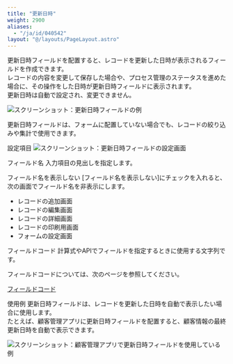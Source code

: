 ```yaml
---
title: "更新日時"
weight: 2900
aliases:
  - "/ja/id/040542"
layout: "@/layouts/PageLayout.astro"
---
```




更新日時フィールドを配置すると、レコードを更新した日時が表示されるフィールドを作成できます。  
レコードの内容を変更して保存した場合や、プロセス管理のステータスを進めた場合に、その操作をした日時が更新日時フィールドに表示されます。  
更新日時は自動で設定され、変更できません。

<Img src="/k/kintone/img-ja/updated_datetime_01.png" alt="スクリーンショット：更新日時フィールドの例" />

<Note>


更新日時フィールドは、フォームに配置していない場合でも、レコードの絞り込みや集計で使用できます。


</Note>

<Heading id="form_parts_updated_datetime_20">設定項目</Heading>
<Img src="/k/kintone/img-ja/updated_datetime_03.png" alt="スクリーンショット：更新日時フィールドの設定画面" />

<Heading level={3} id="form_parts_updated_datetime_2010">フィールド名</Heading>
入力項目の見出しを指定します。

<Heading level={3} id="form_parts_updated_datetime_2020">フィールド名を表示しない</Heading>
[フィールド名を表示しない]にチェックを入れると、次の画面でフィールド名を非表示にします。

* レコードの追加画面
* レコードの編集画面
* レコードの詳細画面
* レコードの印刷用画面
* フォームの設定画面

<Heading level={3} id="form_parts_updated_datetime_2030">フィールドコード</Heading>
計算式やAPIでフィールドを指定するときに使用する文字列です。

<Note>


フィールドコードについては、次のページを参照してください。  

[フィールドコード](/k/ja/id/040504.html)


</Note>

<Heading id="form_parts_updated_datetime_10">使用例</Heading>
更新日時フィールドは、レコードを更新した日時を自動で表示したい場合に使用します。  
たとえば、顧客管理アプリに更新日時フィールドを配置すると、顧客情報の最終更新日時を自動で表示できます。

<Img src="/k/kintone/img-ja/updated_datetime_02.png" alt="スクリーンショット：顧客管理アプリで更新日時フィールドを使用している例" />
